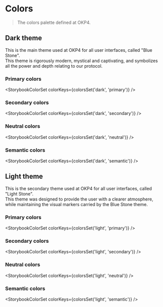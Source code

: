 
<Meta title="Atoms/Brand Identity/Colors" component={StorybookColorSet} />

# Colors

> The colors palette defined at OKP4.

## Dark theme

This is the main theme used at OKP4 for all user interfaces, called "Blue Stone".  
This theme is rigorously modern, mystical and captivating, and symbolizes all the power and depth relating to our protocol.

### Primary colors

<StorybookColorSet colorKeys={colorsSet('dark', 'primary')} />

### Secondary colors

<StorybookColorSet colorKeys={colorsSet('dark', 'secondary')} />

### Neutral colors

<StorybookColorSet colorKeys={colorsSet('dark', 'neutral')} />

### Semantic colors

<StorybookColorSet colorKeys={colorsSet('dark', 'semantic')} />

## Light theme

This is the secondary theme used at OKP4 for all user interfaces, called "Light Stone".  
This theme was designed to provide the user with a clearer atmosphere, while maintaining the visual markers carried by the Blue Stone theme.

### Primary colors

<StorybookColorSet colorKeys={colorsSet('light', 'primary')} />

### Secondary colors

<StorybookColorSet colorKeys={colorsSet('light', 'secondary')} />

### Neutral colors

<StorybookColorSet colorKeys={colorsSet('light', 'neutral')} />

### Semantic colors

<StorybookColorSet colorKeys={colorsSet('light', 'semantic')} />
